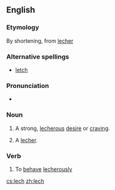==English==

===Etymology===
By shortening, from [[lecher]]

===Alternative spellings===
* [[letch]]

===Pronunciation===
* {{rhymes|ɛtʃ}}

===Noun===
{{en-noun|es}}

# {{slang}} A strong, [[lecherous]] [[desire]] or [[craving]].
# {{slang}} A [[lecher]].

===Verb===
{{en-verb|lech|es}}

# {{slang}} To [[behave]] [[lecherously]]

[[cs:lech]]
[[zh:lech]]